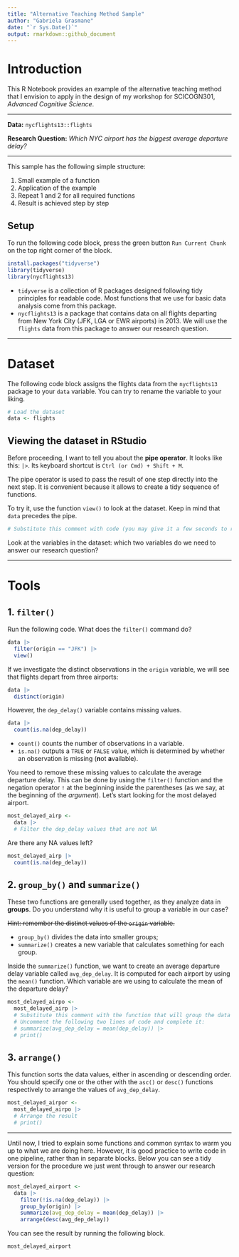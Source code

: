 ```yaml
---
title: "Alternative Teaching Method Sample"
author: "Gabriela Grasmane"
date: "`r Sys.Date()`"
output: rmarkdown::github_document
---
```


# Introduction

This R Notebook provides an example of the alternative teaching method that I envision to apply in the design of my workshop for SCICOGN301, *Advanced Cognitive Science*.

------------------------------------------------------------------------

**Data:** `nycflights13::flights`

**Research Question:** *Which NYC airport has the biggest average departure delay?*

------------------------------------------------------------------------

This sample has the following simple structure:

1.  Small example of a function
2.  Application of the example
3.  Repeat 1 and 2 for all required functions
4.  Result is achieved step by step

## Setup

To run the following code block, press the green button `Run Current Chunk` on the top right corner of the block.

```r
install.packages("tidyverse")
library(tidyverse)
library(nycflights13)
```

-   `tidyverse` is a collection of R packages designed following tidy principles for readable code. Most functions that we use for basic data analysis come from this package.
-   `nycflights13` is a package that contains data on all flights departing from New York City (JFK, LGA or EWR airports) in 2013. We will use the `flights` data from this package to answer our research question.

------------------------------------------------------------------------

# Dataset

The following code block assigns the flights data from the `nycflights13` package to your `data` variable. You can try to rename the variable to your liking.

```r
# Load the dataset
data <- flights
```

## Viewing the dataset in RStudio

Before proceeding, I want to tell you about the **pipe operator**. It looks like this: `|>`. Its keyboard shortcut is `Ctrl (or Cmd) + Shift + M`.

The pipe operator is used to pass the result of one step directly into the next step. It is convenient because it allows to create a tidy sequence of functions.

To try it, use the function `view()` to look at the dataset. Keep in mind that `data` precedes the pipe.

```r
# Substitute this comment with code (you may give it a few seconds to run)
```

Look at the variables in the dataset: which two variables do we need to answer our research question?

------------------------------------------------------------------------

# Tools

## 1. `filter()`

Run the following code. What does the `filter()` command do?

```r
data |> 
  filter(origin == "JFK") |> 
  view()
```

If we investigate the distinct observations in the `origin` variable, we will see that flights depart from three airports:

```r
data |> 
  distinct(origin)
```

However, the `dep_delay()` variable contains missing values.

```r
data |> 
  count(is.na(dep_delay))
```

-   `count()` counts the number of observations in a variable.
-   `is.na()` outputs a `TRUE` or `FALSE` value, which is determined by whether an observation is missing (**n**ot **a**vailable).

You need to remove these missing values to calculate the average departure delay. This can be done by using the `filter()` function and the negation operator `!` at the beginning inside the parentheses (as we say, at the beginning of the *argument*). Let's start looking for the most delayed airport.

```r
most_delayed_airp <- 
  data |> 
  # Filter the dep_delay values that are not NA
```

Are there any NA values left?

```r
most_delayed_airp |> 
  count(is.na(dep_delay))
```

## 2. `group_by()` and `summarize()`

These two functions are generally used together, as they analyze data in **groups**. Do you understand why it is useful to group a variable in our case?

~~Hint: remember the distinct values of the `origin` variable.~~

-   `group_by()` divides the data into smaller groups;
-   `summarize()` creates a new variable that calculates something for each group.

Inside the `summarize()` function, we want to create an average departure delay variable called `avg_dep_delay`. It is computed for each airport by using the `mean()` function. Which variable are we using to calculate the mean of the departure delay?

```r
most_delayed_airpo <- 
  most_delayed_airp |> 
  # Substitute this comment with the function that will group the data
  # Uncomment the following two lines of code and complete it:
  # summarize(avg_dep_delay = mean(dep_delay)) |> 
  # print()
```

## 3. `arrange()`

This function sorts the data values, either in ascending or descending order. You should specify one or the other with the `asc()` or `desc()` functions respectively to arrange the values of `avg_dep_delay`.

```r
most_delayed_airpor <- 
  most_delayed_airpo |> 
  # Arrange the result
  # print()
```

------------------------------------------------------------------------

Until now, I tried to explain some functions and common syntax to warm you up to what we are doing here. However, it is good practice to write code in one pipeline, rather than in separate blocks. Below you can see a tidy version for the procedure we just went through to answer our research question:

```r
most_delayed_airport <- 
  data |> 
    filter(!is.na(dep_delay)) |> 
    group_by(origin) |> 
    summarize(avg_dep_delay = mean(dep_delay)) |> 
    arrange(desc(avg_dep_delay))
```

You can see the result by running the following block.

```r
most_delayed_airport
```
